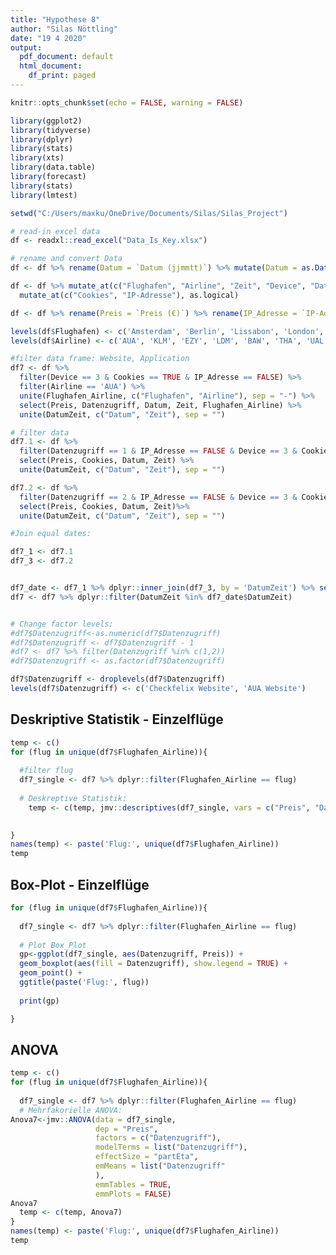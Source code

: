 ```yaml
---
title: "Hypothese 8"
author: "Silas Nöttling"
date: "19 4 2020"
output:
  pdf_document: default
  html_document:
    df_print: paged
---
```


```r
knitr::opts_chunk$set(echo = FALSE, warning = FALSE)
```

```r
library(ggplot2)
library(tidyverse)
library(dplyr)
library(stats)
library(xts)
library(data.table)
library(forecast)
library(stats)
library(lmtest)
```

```r
setwd("C:/Users/maxku/OneDrive/Documents/Silas/Silas_Project")
```

```r
# read-in excel data
df <- readxl::read_excel("Data_Is_Key.xlsx")
```

```r
# rename and convert Data
df <- df %>% rename(Datum = `Datum (jjmmtt)`) %>% mutate(Datum = as.Date(Datum, format = "%y%m%d"))

df <- df %>% mutate_at(c("Flughafen", "Airline", "Zeit", "Device", "Datenzugriff"), as.factor) %>% 
  mutate_at(c("Cookies", "IP-Adresse"), as.logical)

df <- df %>% rename(Preis = `Preis (€)`) %>% rename(IP_Adresse = `IP-Adresse`)

levels(df$Flughafen) <- c('Amsterdam', 'Berlin', 'Lissabon', 'London', 'Bangkok', 'New York', 'Tokio')
levels(df$Airline) <- c('AUA', 'KLM', 'EZY', 'LDM', 'BAW', 'THA', 'UAL', 'ANA')
```

```r
#filter data frame: Website, Application
df7 <- df %>% 
  filter(Device == 3 & Cookies == TRUE & IP_Adresse == FALSE) %>% 
  filter(Airline == 'AUA') %>% 
  unite(Flughafen_Airline, c("Flughafen", "Airline"), sep = "-") %>% 
  select(Preis, Datenzugriff, Datum, Zeit, Flughafen_Airline) %>% 
  unite(DatumZeit, c("Datum", "Zeit"), sep = "")

# filter data
df7.1 <- df %>%
  filter(Datenzugriff == 1 & IP_Adresse == FALSE & Device == 3 & Cookies == TRUE) %>% 
  select(Preis, Cookies, Datum, Zeit) %>% 
  unite(DatumZeit, c("Datum", "Zeit"), sep = "")

df7.2 <- df %>%
  filter(Datenzugriff == 2 & IP_Adresse == FALSE & Device == 3 & Cookies == TRUE) %>% 
  select(Preis, Cookies, Datum, Zeit)%>% 
  unite(DatumZeit, c("Datum", "Zeit"), sep = "")

#Join equal dates:

df7_1 <- df7.1
df7_3 <- df7.2


df7_date <- df7_1 %>% dplyr::inner_join(df7_3, by = 'DatumZeit') %>% select(DatumZeit) %>% unique()
df7 <- df7 %>% dplyr::filter(DatumZeit %in% df7_date$DatumZeit)


# Change factor levels:
#df7$Datenzugriff<-as.numeric(df7$Datenzugriff)
#df7$Datenzugriff <- df7$Datenzugriff - 1
#df7 <- df7 %>% filter(Datenzugriff %in% c(1,2))
#df7$Datenzugriff <- as.factor(df7$Datenzugriff)

df7$Datenzugriff <- droplevels(df7$Datenzugriff)
levels(df7$Datenzugriff) <- c('Checkfelix Website', 'AUA Website')

```



## Deskriptive Statistik - Einzelflüge
````r
temp <- c()
for (flug in unique(df7$Flughafen_Airline)){
  
  #filter flug
  df7_single <- df7 %>% dplyr::filter(Flughafen_Airline == flug)
  
  # Deskreptive Statistik:
    temp <- c(temp, jmv::descriptives(df7_single, vars = c("Preis", "Datenzugriff"), sd = TRUE, missing = TRUE, freq = FALSE))

  
}
names(temp) <- paste('Flug:', unique(df7$Flughafen_Airline))
temp
````

## Box-Plot - Einzelflüge
````r

for (flug in unique(df7$Flughafen_Airline)){
  
  df7_single <- df7 %>% dplyr::filter(Flughafen_Airline == flug)
  
  # Plot Box_Plot
  gp<-ggplot(df7_single, aes(Datenzugriff, Preis)) +
  geom_boxplot(aes(fill = Datenzugriff), show.legend = TRUE) +
  geom_point() +
  ggtitle(paste('Flug:', flug))
  
  print(gp)

}

````


## ANOVA
````r
temp <- c()
for (flug in unique(df7$Flughafen_Airline)){
  
  df7_single <- df7 %>% dplyr::filter(Flughafen_Airline == flug)
  # Mehrfakorielle ANOVA:
Anova7<-jmv::ANOVA(data = df7_single, 
                   dep = "Preis",
                   factors = c("Datenzugriff"),
                   modelTerms = list("Datenzugriff"),
                   effectSize = "partEta",
                   emMeans = list("Datenzugriff"
                   ),
                   emmTables = TRUE,
                   emmPlots = FALSE)
Anova7
  temp <- c(temp, Anova7)
}
names(temp) <- paste('Flug:', unique(df7$Flughafen_Airline))
temp
````


